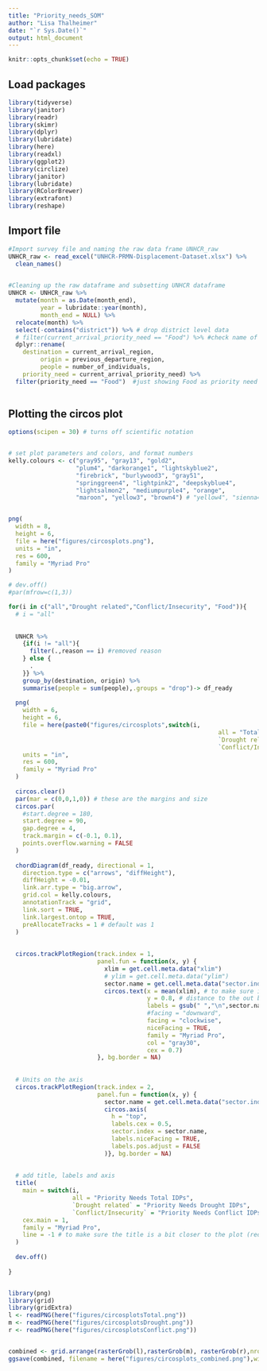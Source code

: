 ```yaml
---
title: "Priority_needs_SOM"
author: "Lisa Thalheimer"
date: "`r Sys.Date()`"
output: html_document
---
```


```r
knitr::opts_chunk$set(echo = TRUE)
```

## Load packages 

```r
library(tidyverse)
library(janitor)
library(readr)
library(skimr)
library(dplyr)
library(lubridate)
library(here)
library(readxl)
library(ggplot2)
library(circlize)
library(janitor)
library(lubridate)
library(RColorBrewer)
library(extrafont)
library(reshape)
```


## Import file 
```r
#Import survey file and naming the raw data frame UNHCR_raw
UNHCR_raw <- read_excel("UNHCR-PRMN-Displacement-Dataset.xlsx") %>%
  clean_names()
  
```

```r
#Cleaning up the raw dataframe and subsetting UNHCR dataframe
UNHCR <- UNHCR_raw %>% 
  mutate(month = as.Date(month_end),
         year = lubridate::year(month),
         month_end = NULL) %>% 
  relocate(month) %>% 
  select(-contains("district")) %>% # drop district level data 
  # filter(current_arrival_priority_need == "Food") %>% #check name of food --> current_arrival_priority_need
  dplyr::rename(
    destination = current_arrival_region, 
         origin = previous_departure_region,
         people = number_of_individuals,
    priority_need = current_arrival_priority_need) %>% 
  filter(priority_need == "Food")  #just showing Food as priority need
  
```


## Plotting the circos plot

```r
options(scipen = 30) # turns off scientific notation


# set plot parameters and colors, and format numbers
kelly.colours <- c("gray95", "gray13", "gold2",
                   "plum4", "darkorange1", "lightskyblue2",
                   "firebrick", "burlywood3", "gray51",
                   "springgreen4", "lightpink2", "deepskyblue4",
                   "lightsalmon2", "mediumpurple4", "orange",
                   "maroon", "yellow3", "brown4") # "yellow4", "sienna4", "chocolate", "gray19")


png(
  width = 8,
  height = 6,
  file = here("figures/circosplots.png"),
  units = "in",
  res = 600,
  family = "Myriad Pro"
)

# dev.off()
#par(mfrow=c(1,3))

for(i in c("all","Drought related","Conflict/Insecurity", "Food")){
  # i = "all"
  
  
  UNHCR %>% 
    {if(i != "all"){
      filter(.,reason == i) #removed reason 
    } else {
      .   
    }} %>% 
    group_by(destination, origin) %>% 
    summarise(people = sum(people),.groups = "drop")-> df_ready
  
  png(
    width = 6,
    height = 6,
    file = here(paste0("figures/circosplots",switch(i,
                                                           all = "Total",
                                                           `Drought related` = "Drought",
                                                           `Conflict/Insecurity` = "Conflict"), ".png")),
    units = "in",
    res = 600,
    family = "Myriad Pro"
  )
  
  circos.clear()
  par(mar = c(0,0,1,0)) # these are the margins and size
  circos.par(
    #start.degree = 180,
    start.degree = 90,
    gap.degree = 4,
    track.margin = c(-0.1, 0.1),
    points.overflow.warning = FALSE
  )
  
  chordDiagram(df_ready, directional = 1,
    direction.type = c("arrows", "diffHeight"),
    diffHeight = -0.01,
    link.arr.type = "big.arrow",
    grid.col = kelly.colours,
    annotationTrack = "grid",
    link.sort = TRUE,
    link.largest.ontop = TRUE,
    preAllocateTracks = 1 # default was 1
  )
  
  
  circos.trackPlotRegion(track.index = 1, 
                         panel.fun = function(x, y) {
                           xlim = get.cell.meta.data("xlim")
                           # ylim = get.cell.meta.data("ylim")
                           sector.name = get.cell.meta.data("sector.index")
                           circos.text(x = mean(xlim), # to make sure it's centred 
                                       y = 0.8, # distance to the out boundard
                                       labels = gsub(" ","\n",sector.name), # spaces replaced with linebreak
                                       #facing = "downward", 
                                       facing = "clockwise", 
                                       niceFacing = TRUE, 
                                       family = "Myriad Pro",
                                       col = "gray30", 
                                       cex = 0.7)
                         }, bg.border = NA)
  
  
  # Units on the axis
  circos.trackPlotRegion(track.index = 2, 
                         panel.fun = function(x, y) {
                           sector.name = get.cell.meta.data("sector.index")
                           circos.axis(
                             h = "top",
                             labels.cex = 0.5,
                             sector.index = sector.name,
                             labels.niceFacing = TRUE,
                             labels.pos.adjust = FALSE
                           )}, bg.border = NA)
  
  
  # add title, labels and axis
  title(
    main = switch(i,
                  all = "Priority Needs Total IDPs",
                  `Drought related` = "Priority Needs Drought IDPs",
                  `Conflict/Insecurity` = "Priority Needs Conflict IDPs"),
    cex.main = 1,
    family = "Myriad Pro", 
    line = -1 # to make sure the title is a bit closer to the plot (reduces whitespace)
  )
  
  dev.off()
  
}


library(png)
library(grid)
library(gridExtra)
l <- readPNG(here("figures/circosplotsTotal.png"))
m <- readPNG(here("figures/circosplotsDrought.png"))
r <- readPNG(here("figures/circosplotsConflict.png"))


combined <- grid.arrange(rasterGrob(l),rasterGrob(m), rasterGrob(r),nrow=1)
ggsave(combined, filename = here("figures/circosplots_combined.png"),width = 6, height = 4, dpi = 1000)
 

```

